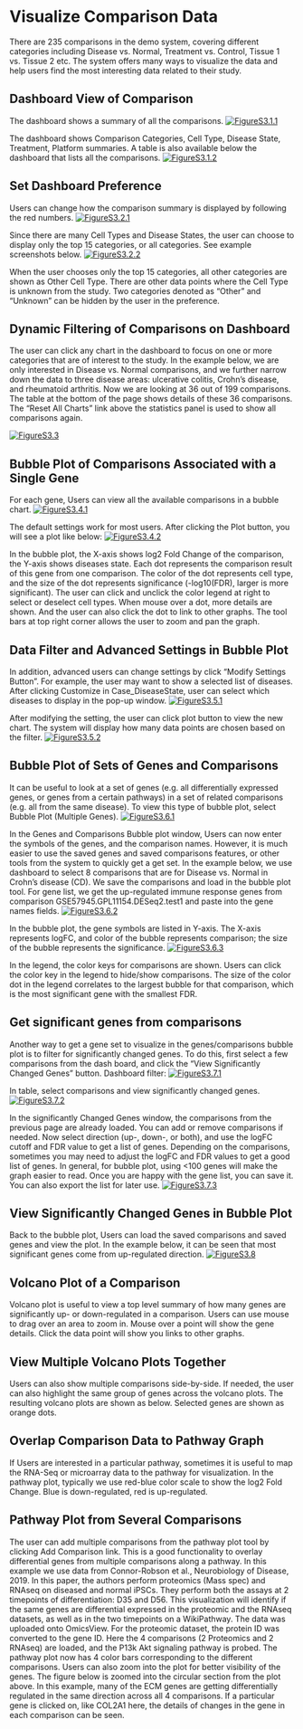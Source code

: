 # Visualize Comparison Data
There are 235 comparisons in the demo system, covering different categories including Disease vs. Normal, Treatment vs. Control, Tissue 1 vs. Tissue 2 etc.  The system offers many ways to visualize the data and help users find the most interesting data related to their study.

## Dashboard View of Comparison
The dashboard shows a summary of all the comparisons.
[![FigureS3.1.1](https://interactivereport.github.io/OmicsView/tutorial/figures/FigureS3.1.1.jpg)](https://interactivereport.github.io/OmicsView/tutorial/figures/FigureS3.1.1.jpg)

The dashboard shows Comparison Categories, Cell Type, Disease State, Treatment, Platform summaries. A table is also available below the dashboard that lists all the comparisons.
[![FigureS3.1.2](https://interactivereport.github.io/OmicsView/tutorial/figures/FigureS3.1.2.jpg)](https://interactivereport.github.io/OmicsView/tutorial/figures/FigureS3.1.2.jpg)

## Set Dashboard Preference
Users can change how the comparison summary is displayed by following the red numbers.
[![FigureS3.2.1](https://interactivereport.github.io/OmicsView/tutorial/figures/FigureS3.2.1.jpg)](https://interactivereport.github.io/OmicsView/tutorial/figures/FigureS3.2.1.jpg)

Since there are many Cell Types and Disease States, the user can choose to display only the top 15 categories, or all categories.  See example screenshots below.
[![FigureS3.2.2](https://interactivereport.github.io/OmicsView/tutorial/figures/FigureS3.2.2.jpg)](https://interactivereport.github.io/OmicsView/tutorial/figures/FigureS3.2.2.jpg)

When the user chooses only the top 15 categories, all other categories are shown as Other Cell Type. There are other data points where the Cell Type is unknown from the study. Two categories denoted as “Other” and “Unknown” can be hidden by the user in the preference.

## Dynamic Filtering of Comparisons on Dashboard
The user can click any chart in the dashboard to focus on one or more categories that are of interest to the study.
In the example below, we are only interested in Disease vs. Normal comparisons, and we further narrow down the data to three disease areas: ulcerative colitis, Crohn’s disease, and rheumatoid arthritis. Now we are looking at 36 out of 199 comparisons. The table at the bottom of the page shows details of these 36 comparisons. The “Reset All Charts” link above the statistics panel is used to show all comparisons again.

[![FigureS3.3](https://interactivereport.github.io/OmicsView/tutorial/figures/FigureS3.3.jpg)](https://interactivereport.github.io/OmicsView/tutorial/figures/FigureS3.3.jpg)

## Bubble Plot of Comparisons Associated with a Single Gene
For each gene, Users can view all the available comparisons in a bubble chart.
[![FigureS3.4.1](https://interactivereport.github.io/OmicsView/tutorial/figures/FigureS3.4.1.jpg)](https://interactivereport.github.io/OmicsView/tutorial/figures/FigureS3.4.1.jpg)

The default settings work for most users. After clicking the Plot button, you will see a plot like below:
[![FigureS3.4.2](https://interactivereport.github.io/OmicsView/tutorial/figures/FigureS3.4.2.jpg)](https://interactivereport.github.io/OmicsView/tutorial/figures/FigureS3.4.2.jpg)

In the bubble plot, the X-axis shows log2 Fold Change of the comparison, the Y-axis shows diseases state. Each dot represents the comparison result of this gene from one comparison. The color of the dot represents cell type, and the size of the dot represents significance (-log10(FDR), larger is more significant).
The user can click and unclick the color legend at right to select or deselect cell types. When mouse over a dot, more details are shown. And the user can also click the dot to link to other graphs.
The tool bars at top right corner allows the user to zoom and pan the graph.

## Data Filter and Advanced Settings in Bubble Plot
In addition, advanced users can change settings by click "Modify Settings Button".  For example, the user may want to show a selected list of diseases. After clicking Customize in Case_DiseaseState, user can select which diseases to display in the pop-up window.
[![FigureS3.5.1](https://interactivereport.github.io/OmicsView/tutorial/figures/FigureS3.5.1.jpg)](https://interactivereport.github.io/OmicsView/tutorial/figures/FigureS3.5.1.jpg)

After modifying the setting, the user can click plot button to view the new chart. The system will display
how many data points are chosen based on the filter.
[![FigureS3.5.2](https://interactivereport.github.io/OmicsView/tutorial/figures/FigureS3.5.2.jpg)](https://interactivereport.github.io/OmicsView/tutorial/figures/FigureS3.5.2.jpg)

## Bubble Plot of Sets of Genes and Comparisons
It can be useful to look at a set of genes (e.g. all differentially expressed genes, or genes from a certain pathways) in a set of related comparisons (e.g. all from the same disease).
To view this type of bubble plot, select Bubble Plot (Multiple Genes).
[![FigureS3.6.1](https://interactivereport.github.io/OmicsView/tutorial/figures/FigureS3.6.1.jpg)](https://interactivereport.github.io/OmicsView/tutorial/figures/FigureS3.6.1.jpg)

In the Genes and Comparisons Bubble plot window, Users can now enter the symbols of the genes, and the comparison names.  However, it is much easier to use the saved genes and saved comparisons features, or other tools from the system to quickly get a get set.
In the example below, we use dashboard to select 8 comparisons that are for Disease vs. Normal in Crohn's disease (CD).  We save the comparisons and load in the bubble plot tool. For gene list, we get the up-regulated immune response genes from comparison GSE57945.GPL11154.DESeq2.test1 and paste into the gene names fields.
[![FigureS3.6.2](https://interactivereport.github.io/OmicsView/tutorial/figures/FigureS3.6.2.jpg)](https://interactivereport.github.io/OmicsView/tutorial/figures/FigureS3.6.2.jpg)

In the bubble plot, the gene symbols are listed in Y-axis. The X-axis represents logFC, and color of the bubble represents comparison; the size of the bubble represents the significance.
[![FigureS3.6.3](https://interactivereport.github.io/OmicsView/tutorial/figures/FigureS3.6.3.jpg)](https://interactivereport.github.io/OmicsView/tutorial/figures/FigureS3.6.3.jpg)

In the legend, the color keys for comparisons are shown. Users can click the color key in the legend to hide/show comparisons. The size of the color dot in the legend correlates to the largest bubble for that comparison, which is the most significant gene with the smallest FDR.

## Get significant genes from comparisons
Another way to get a gene set to visualize in the genes/comparisons bubble plot is to filter for significantly changed genes.  To do this, first select a few comparisons from the dash board, and click the "View Significantly Changed Genes" button.
Dashboard filter:
[![FigureS3.7.1](https://interactivereport.github.io/OmicsView/tutorial/figures/FigureS3.7.1.jpg)](https://interactivereport.github.io/OmicsView/tutorial/figures/FigureS3.7.1.jpg)

In table, select comparisons and view significantly changed genes.
[![FigureS3.7.2](https://interactivereport.github.io/OmicsView/tutorial/figures/FigureS3.7.2.jpg)](https://interactivereport.github.io/OmicsView/tutorial/figures/FigureS3.7.2.jpg)

In the significantly Changed Genes window, the comparisons from the previous page are already loaded. You can add or remove comparisons if needed.
Now select direction (up-, down-, or both), and use the logFC cutoff and FDR value to get a list of genes. Depending on the comparisons, sometimes you may need to adjust the logFC and FDR values to get a good list of genes. In general, for bubble plot, using <100 genes will make the graph easier to read.
Once you are happy with the gene list, you can save it. You can also export the list for later use.
[![FigureS3.7.3](https://interactivereport.github.io/OmicsView/tutorial/figures/FigureS3.7.3.jpg)](https://interactivereport.github.io/OmicsView/tutorial/figures/FigureS3.7.3.jpg)

## View Significantly Changed Genes in Bubble Plot
Back to the bubble plot, Users can load the saved comparisons and saved genes and view the plot.
In the example below, it can be seen that most significant genes come from up-regulated direction.
[![FigureS3.8](https://interactivereport.github.io/OmicsView/tutorial/figures/FigureS3.8.jpg)](https://interactivereport.github.io/OmicsView/tutorial/figures/FigureS3.8.jpg)

## Volcano Plot of a Comparison
Volcano plot is useful to view a top level summary of how many genes are significantly up- or down-regulated in a comparison.
Users can use mouse to drag over an area to zoom in. Mouse over a point will show the gene details. Click the data point will show you links to other graphs.

## View Multiple Volcano Plots Together
Users can also show multiple comparisons side-by-side. If needed, the user can also highlight the same group of genes across the volcano plots.
The resulting volcano plots are shown as below. Selected genes are shown as orange dots.

## Overlap Comparison Data to Pathway Graph
If Users are interested in a particular pathway, sometimes it is useful to map the RNA-Seq or microarray data to the pathway for visualization.
In the pathway plot, typically we use red-blue color scale to show the log2 Fold Change. Blue is down-regulated, red is up-regulated.

## Pathway Plot from Several Comparisons
The user can add multiple comparisons from the pathway plot tool by clicking Add Comparison link. This is a good functionality to overlay differential genes from multiple comparisons along a pathway.
In this example we use data from Connor-Robson et al., Neurobiology of Disease, 2019. In this paper, the authors perform proteomics (Mass spec) and RNAseq on diseased and normal iPSCs. They perform both the assays at 2 timepoints of differentiation: D35 and D56. This visualization will identify if the same genes are differential expressed in the proteomic and the RNAseq datasets, as well as in the two timepoints on a WikiPathway.
The data was uploaded onto OmicsView. For the proteomic dataset, the protein ID was converted to the gene ID. Here the 4 comparisons (2 Proteomics and 2 RNAseq) are loaded, and the P13k Akt signaling pathway is probed.
The pathway plot now has 4 color bars corresponding to the different comparisons.
Users can also zoom into the plot for better visibility of the genes. The figure below is zoomed into the circular section from the plot above.
In this example, many of the ECM genes are getting differentially regulated in the same direction across all 4 comparisons. If a particular gene is clicked on, like COL2A1 here, the details of changes in the gene in each comparison can be seen.
